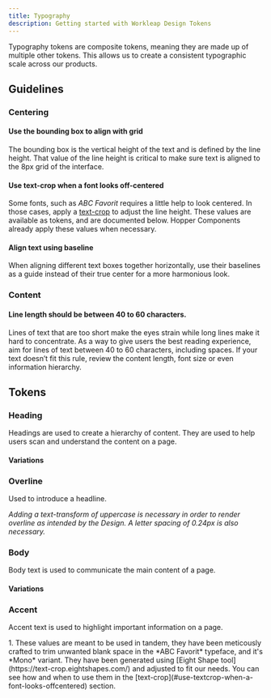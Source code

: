 ```yaml
---
title: Typography
description: Getting started with Workleap Design Tokens
---
```



Typography tokens are composite tokens, meaning they are made up of multiple other tokens. This allows us to create a consistent typographic scale across our products.

## Guidelines

### Centering

#### Use the bounding box to align with grid

The bounding box is the vertical height of the text and is defined by the line height. That value of the line height is critical to make sure text is aligned to the 8px grid of the interface.

#### Use text-crop when a font looks off-centered

Some fonts, such as *ABC Favorit* requires a little help to look centered. In those cases, apply a [text-crop](/guides/css/text-crop) to adjust the line height. These values are available as tokens, and are documented below. Hopper Components already apply these values when necessary.

#### Align text using baseline

When aligning different text boxes together horizontally, use their baselines as a guide instead of their true center for a more harmonious look.

### Content

#### Line length should be between 40 to 60 characters.

Lines of text that are too short make the eyes strain while long lines make it hard to concentrate. As a way to give users the best reading experience, aim for lines of text between 40 to 60 characters, including spaces. If your text doesn’t fit this rule, review the content length, font size or even information hierarchy.

## Tokens

### Heading

Headings are used to create a hierarchy of content. They are used to help users scan and understand the content on a page.

<TypographyTable type="heading" data={tokens.semantic} />

#### Variations

<TypographyVariantTable type="heading" data={tokens.semantic} />

### Overline

Used to introduce a headline.

_Adding a text-transform of uppercase is necessary in order to render overline as intended by the Design. A letter spacing of 0.24px is also necessary._

<TypographyTable type="overline" data={tokens.semantic} />

### Body

Body text is used to communicate the main content of a page.

<TypographyTable type="body" data={tokens.semantic} />

#### Variations

<TypographyVariantTable type="body" data={tokens.semantic} />

### Accent

Accent text is used to highlight important information on a page.

<TypographyTable type="accent" data={tokens.semantic} />

<Footnote name="offset-tokens">
    1. These values are meant to be used in tandem, they have been meticously crafted to trim unwanted blank space in the *ABC Favorit* typeface, and it's *Mono* variant. They have been generated using [Eight Shape tool](https://text-crop.eightshapes.com/) and adjusted to fit our needs. You can see how and when to use them in the [text-crop](#use-textcrop-when-a-font-looks-offcentered) section.
</Footnote>
